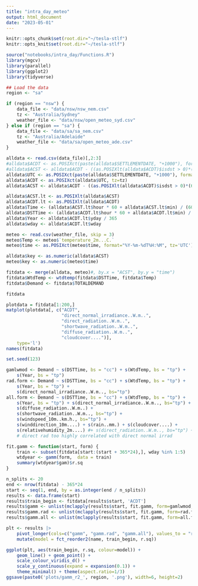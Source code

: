 ```yaml
---
title: "intra_day_meteo"
output: html_document
date: "2023-05-01"
---
```


```r
knitr::opts_chunk$set(root.dir="~/tesla-stlf")
knitr::opts_knit$set(root.dir="~/tesla-stlf")
```

```r
source("notebooks/intra_day/Functions.R")
library(mgcv)
library(parallel)
library(ggplot2)
library(tidyverse)
```

```r
## Load the data
region <- "sa"

if (region == "nsw") {
    data_file <- "data/nsw/nsw_nem.csv"
    tz <- "Australia/Sydney"
    weather_file <- "data/nsw/open_meteo_syd.csv"
} else if (region == "sa") {
    data_file <- "data/sa/sa_nem.csv"
    tz <- "Australia/Adelaide"
    weather_file <- "data/sa/open_meteo_ade.csv"
}

alldata <- read.csv(data_file)[,2:3]
#alldata$ACDT <- as.POSIXct(paste(alldata$SETTLEMENTDATE, "+1000"), format="%Y/%m/%d %T %z", tz=tz)
#alldata$ACST <- alldata$ACDT - ((as.POSIXlt(alldata$ACDT)$isdst > 0)*(60*60))
alldata$UTC <- as.POSIXct(paste(alldata$SETTLEMENTDATE, "+1000"), format="%Y/%m/%d %T %z", tz='UTC')
alldata$ACDT <- as.POSIXct(alldata$UTC, tz=tz)
alldata$ACST <- alldata$ACDT - ((as.POSIXlt(alldata$ACDT)$isdst > 0)*(60*60))

alldata$ACST.lt <- as.POSIXlt(alldata$ACST)
alldata$ACDT.lt <- as.POSIXlt(alldata$ACDT)
alldata$Time <- (alldata$ACST.lt$hour * 60 + alldata$ACST.lt$min) / (60 * 24)
alldata$DSTTime <- (alldata$ACDT.lt$hour * 60 + alldata$ACDT.lt$min) / (60 * 24)
alldata$Year <- alldata$ACDT.lt$yday / 365
alldata$wday <- alldata$ACDT.lt$wday

meteo <- read.csv(weather_file, skip = 3)
meteo$Temp <- meteo$`temperature_2m...C.`
meteo$time <- as.POSIXct(meteo$time, format="%Y-%m-%dT%H:%M", tz='UTC')

alldata$key <- as.numeric(alldata$ACST)
meteo$key <- as.numeric(meteo$time)

fitdata <- merge(alldata, meteo)#, by.x = "ACST", by.y = "time")
fitdata$WtdTemp <- wtdtemp(fitdata$DSTTime, fitdata$Temp)
fitdata$Demand <- fitdata$TOTALDEMAND

fitdata
```

```r
plotdata = fitdata[1:200,]
matplot(plotdata[, c("ACDT",
                     "direct_normal_irradiance..W.m..", 
                     "direct_radiation..W.m..",
                     "shortwave_radiation..W.m..",
                     "diffuse_radiation..W.m..",
                     "cloudcover....")], 
    type='l')
names(fitdata)
```

```r
set.seed(123)

gamlwmod <- Demand ~ s(DSTTime, bs = "cc") + s(WtdTemp, bs = "tp") + 
    s(Year, bs = "tp")
rad.form <- Demand ~ s(DSTTime, bs = "cc") + s(WtdTemp, bs = "tp") + 
    s(Year, bs = "tp") + 
    s(direct_normal_irradiance..W.m.., bs="tp")
all.form <- Demand ~ s(DSTTime, bs = "cc") + s(WtdTemp, bs = "tp") + 
    s(Year, bs = "tp") + s(direct_normal_irradiance..W.m.., bs="tp") + 
    s(diffuse_radiation..W.m..) + 
    s(shortwave_radiation..W.m.., bs="tp") + 
    s(windspeed_10m..km.h., bs="tp") + 
    s(winddirection_10m....) + s(rain..mm.) + s(cloudcover....) + 
    s(relativehumidity_2m....) #+ s(direct_radiation..W.m.., bs="tp") + 
    # direct rad too highly correlated with direct normal irrad

fit.gamm <- function(start, form) {
    train <- subset(fitdata[start:(start + 365*24),], wday %in% 1:5)
    wtdyear <- gamm(form,  data = train)
    summary(wtdyear$gam)$r.sq
}

n_splits <- 20
end <- nrow(fitdata) - 365*24
start <- seq(1, end, by = as.integer(end / n_splits))
results <- data.frame(start)
results$train_begin <- fitdata[results$start, 'ACDT']
results$gamm <- unlist(mclapply(results$start, fit.gamm, form=gamlwmod, mc.cores=8))
results$gamm.rad <- unlist(mclapply(results$start, fit.gamm, form=rad.form, mc.cores=8))
results$gamm.all <- unlist(mclapply(results$start, fit.gamm, form=all.form, mc.cores=8))
```


```r
plt <- results |> 
    pivot_longer(cols=c("gamm", "gamm.rad", "gamm.all"), values_to = "r.sq") |>
    mutate(model = fct_reorder2(name, train_begin, r.sq))

ggplot(plt, aes(train_begin, r.sq, colour=model)) + 
    geom_line() + geom_point() +
    scale_colour_viridis_d() +
    scale_y_continuous(expand = expansion(0.1)) +
    theme_minimal() + theme(aspect.ratio=1/3)
ggsave(paste0('plots/gamm_r2_', region, '.png'), width=6, height=2)
```

